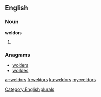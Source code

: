 ==English==

===Noun===
'''weldors'''

# {{plural of|weldor}}

===Anagrams===
* [[wolders#English|wolders]]
* [[worldes#English|worldes]]

[[Category:English plurals]]

[[ar:weldors]]
[[fr:weldors]]
[[ku:weldors]]
[[my:weldors]]